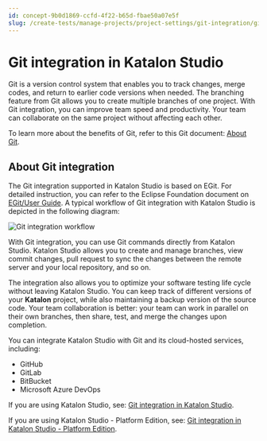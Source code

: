 ```yaml
---
id: concept-9b0d1869-ccfd-4f22-b65d-fbae50a07e5f
slug: /create-tests/manage-projects/project-settings/git-integration/git-integration-in-katalon-studio
---
```


# Git integration in Katalon Studio

Git is a version control system that enables you to track changes, merge codes, and return to earlier code versions when needed. The branching feature from Git allows you to create multiple branches of one project. With Git integration, you can improve team speed and productivity. Your team can collaborate on the same project without affecting each other.

To learn more about the benefits of Git, refer to this Git document: [About Git](https://git-scm.com/about).

## About Git integration

The Git integration supported in Katalon Studio is based on EGit. For detailed instruction, you can refer to the Eclipse Foundation document on [EGit/User Guide](http://wiki.eclipse.org/EGit/User_Guide). A typical workflow of Git integration with Katalon Studio is depicted in the following diagram:

<img src="/doc_images/Documents/Create_tests/Manage_Projects/Project_Settings/Git-Integration/Git_Integration/image/git-integration-workflow.png" width={750} alt="Git integration workflow" />

With Git integration, you can use Git commands directly from Katalon Studio. Katalon Studio allows you to create and manage branches, view commit changes, pull request to sync the changes between the remote server and your local repository, and so on.

The integration also allows you to optimize your software testing life cycle without leaving Katalon Studio. You can keep track of different versions of your **Katalon** project, while also maintaining a backup version of the source code. Your team collaboration is better: your team can work in parallel on their own branches, then share, test, and merge the changes upon completion.

You can integrate Katalon Studio with Git and its cloud-hosted services, including:

-   GitHub
-   GitLab
-   BitBucket
-   Microsoft Azure DevOps

If you are using Katalon Studio, see: [Git integration in Katalon Studio](/create-tests/manage-projects/project-settings/git-integration/work-with-git-in-katalon-studio).

If you are using Katalon Studio - Platform Edition, see: [Git integration in Katalon Studio - Platform Edition](/create-tests/manage-projects/project-settings/git-integration/work-with-git-in-katalon-studio-platform-edition).